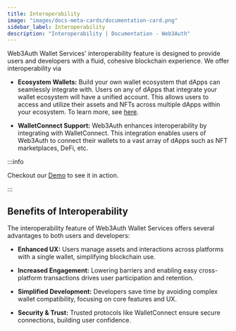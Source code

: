 ```yaml
---
title: Interoperability
image: "images/docs-meta-cards/documentation-card.png"
sidebar_label: Interoperability
description: "Interoperability | Documentation - Web3Auth"
---
```


Web3Auth Wallet Services' interoperability feature is designed to provide users and developers with
a fluid, cohesive blockchain experience. We offer interoperability via

- **Ecosystem Wallets:** Build your own wallet ecosystem that dApps can seamlessly integrate with.
  Users on any of dApps that integrate your wallet ecosystem will have a unified account. This
  allows users to access and utilize their assets and NFTs across multiple dApps within your
  ecosystem. To learn more, see [here](./ecosystem-wallets).

- **WalletConnect Support:** Web3Auth enhances interoperability by integrating with WalletConnect.
  This integration enables users of Web3Auth to connect their wallets to a vast array of dApps such
  as NFT marketplaces, DeFi, etc.

:::info

Checkout our [Demo](https://demo.web3auth.io) to see it in action.

:::

## Benefits of Interoperability​

The interoperability feature of Web3Auth Wallet Services offers several advantages to both users and
developers:

- **Enhanced UX:** Users manage assets and interactions across platforms with a single wallet,
  simplifying blockchain use.

- **Increased Engagement:** Lowering barriers and enabling easy cross-platform transactions drives
  user participation and retention.

- **Simplified Development:** Developers save time by avoiding complex wallet compatibility,
  focusing on core features and UX.

- **Security & Trust:** Trusted protocols like WalletConnect ensure secure connections, building
  user confidence.
